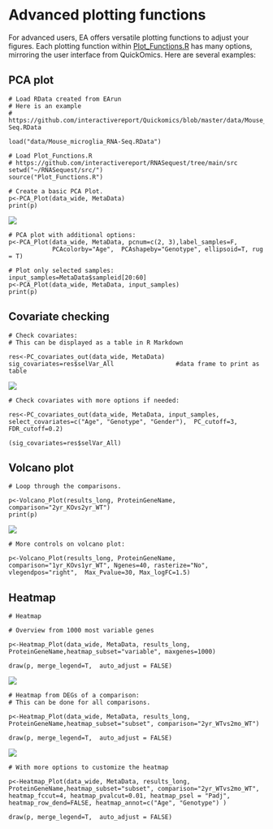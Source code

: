 # Advanced plotting functions

For advanced users, EA offers versatile plotting functions to adjust your figures. Each plotting function within [Plot_Functions.R](https://github.com/interactivereport/RNASequest/blob/main/src/Plot_Functions.R){target="_blank"} has many options, mirroring the user interface from QuickOmics. Here are several examples:

## PCA plot

```
# Load RData created from EArun 
# Here is an example
# https://github.com/interactivereport/Quickomics/blob/master/data/Mouse_microglia_RNA-Seq.RData 

load("data/Mouse_microglia_RNA-Seq.RData")

# Load Plot_Functions.R
# https://github.com/interactivereport/RNASequest/tree/main/src
setwd("~/RNASequest/src/")
source("Plot_Functions.R") 

# Create a basic PCA Plot. 
p<-PCA_Plot(data_wide, MetaData) 
print(p)  
```

[![](https://interactivereport.github.io/RNASequest/tutorial/images/PCA.png)](https://interactivereport.github.io/RNASequest/tutorial/images/PCA.png)

```
# PCA plot with additional options:
p<-PCA_Plot(data_wide, MetaData, pcnum=c(2, 3),label_samples=F, 
            PCAcolorby="Age",  PCAshapeby="Genotype", ellipsoid=T, rug = T) 

# Plot only selected samples:
input_samples=MetaData$sampleid[20:60] 
p<-PCA_Plot(data_wide, MetaData, input_samples) 
print(p)  
```

## Covariate checking

```
# Check covariates:
# This can be displayed as a table in R Markdown

res<-PC_covariates_out(data_wide, MetaData) 
sig_covariates=res$selVar_All                 #data frame to print as table
```

[![](https://interactivereport.github.io/RNASequest/tutorial/images/Covariates.png)](https://interactivereport.github.io/RNASequest/tutorial/images/Covariates.png)

```
# Check covariates with more options if needed:

res<-PC_covariates_out(data_wide, MetaData, input_samples, select_covariates=c("Age", "Genotype", "Gender"),  PC_cutoff=3, FDR_cutoff=0.2)

(sig_covariates=res$selVar_All) 
```

## Volcano plot

```
# Loop through the comparisons. 

p<-Volcano_Plot(results_long, ProteinGeneName, comparison="2yr_KOvs2yr_WT") 
print(p) 
```

[![](https://interactivereport.github.io/RNASequest/tutorial/images/Volcano.png)](https://interactivereport.github.io/RNASequest/tutorial/images/Volcano.png)

```
# More controls on volcano plot:

p<-Volcano_Plot(results_long, ProteinGeneName, comparison="1yr_KOvs1yr_WT", Ngenes=40, rasterize="No", vlegendpos="right",  Max_Pvalue=30, Max_logFC=1.5) 
```

## Heatmap

```
# Heatmap  

# Overview from 1000 most variable genes 

p<-Heatmap_Plot(data_wide, MetaData, results_long, ProteinGeneName,heatmap_subset="variable", maxgenes=1000) 

draw(p, merge_legend=T,  auto_adjust = FALSE)  
```

[![](https://interactivereport.github.io/RNASequest/tutorial/images/Heatmap1.png)](https://interactivereport.github.io/RNASequest/tutorial/images/Heatmap1.png)

```
# Heatmap from DEGs of a comparison:
# This can be done for all comparisons. 

p<-Heatmap_Plot(data_wide, MetaData, results_long, ProteinGeneName,heatmap_subset="subset", comparison="2yr_WTvs2mo_WT") 

draw(p, merge_legend=T,  auto_adjust = FALSE)  
```

[![](https://interactivereport.github.io/RNASequest/tutorial/images/Heatmap2.png)](https://interactivereport.github.io/RNASequest/tutorial/images/Heatmap2.png)

```
# With more options to customize the heatmap 

p<-Heatmap_Plot(data_wide, MetaData, results_long, ProteinGeneName,heatmap_subset="subset", comparison="2yr_WTvs2mo_WT",  heatmap_fccut=4, heatmap_pvalcut=0.01, heatmap_psel = "Padj", heatmap_row_dend=FALSE, heatmap_annot=c("Age", "Genotype") ) 

draw(p, merge_legend=T,  auto_adjust = FALSE) 
```
